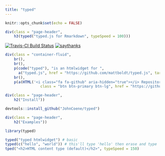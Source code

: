 ```yaml
---
title: "typed"
---
```


```r
knitr::opts_chunk$set(echo = FALSE)
```

```r
div(class = "page-header",
    h3(typed("typed.js for Rmarkdown", typeSpeed = 100)))
```

[![Travis-CI Build Status](https://travis-ci.org/JohnCoene/typed.svg?branch=master)](https://travis-ci.org/JohnCoene/typed)
[![saythanks](https://img.shields.io/badge/say-thanks-ff69b4.svg)](https://saythanks.io/to/JohnCoene)

```r
div(class = "container-fluid",
    br(),
    br(),
    p(code("typed"), "is an htmlwidget for ",
      a("typed.js", href = "https://github.com/mattboldt/typed.js", target = "_blank"), "It is obviously meant to be used in Rmarkdown html documents (such as this very website)."),
    br(),
    p(a(HTML('<i class="fa fa-github" aria-hidden="true"></i> Repository'),
                class = "btn btn-primary btn-lg", href = "https://github.com/JohnCoene/typed", target = "_blank")))
```

```r
div(class = "page-header",
    h2("Install"))
```

```r
devtools::install_github("JohnCoene/typed")
```

```r
div(class = "page-header",
    h2("Examples"))
```

```r
library(typed)

typed("typed htmlwidget") # basic
typed(c("hello", "world")) # this'll type 'hello' then erase and type 'world'
tped("<h2>HTML content type (default)</h2>", typeSpeed = 150)
```